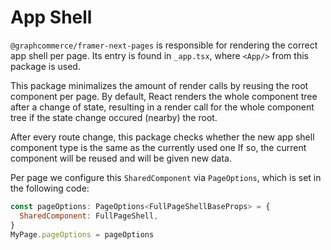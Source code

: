 # App Shell

`@graphcommerce/framer-next-pages` is responsible for rendering the correct app
shell per page. Its entry is found in `_app.tsx`, where `<App/>` from this
package is used.

This package minimalizes the amount of render calls by reusing the root
component per page. By default, React renders the whole component tree after a
change of state, resulting in a render call for the whole component tree if the
state change occured (nearby) the root.

After every route change, this package checks whether the new app shell
component type is the same as the currently used one If so, the current
component will be reused and will be given new data.

Per page we configure this `SharedComponent` via `PageOptions`, which is set in
the following code:

```jsx
const pageOptions: PageOptions<FullPageShellBaseProps> = {
  SharedComponent: FullPageShell,
}
MyPage.pageOptions = pageOptions
```
